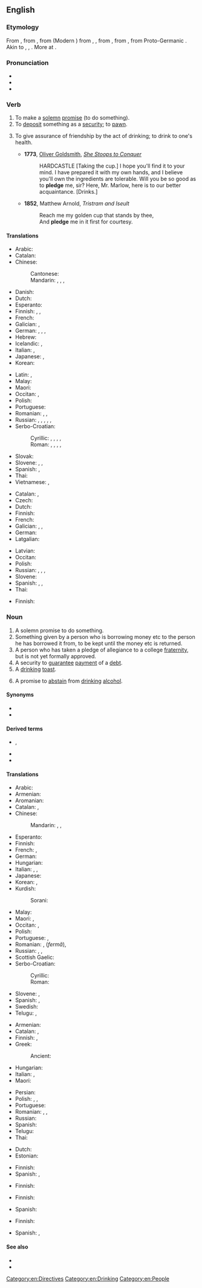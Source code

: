 ==English==
{{slim-wikipedia}}

===Etymology===
From {{etyl|enm|en}} {{m|enm|plege}}, from {{etyl|xno|en}} {{m|fro|plege}}, from {{etyl|fro|en}} {{m|fro|plege}} (Modern {{cog|fr|pleige}}) from {{etyl|ML.|en}} {{m|la|plevium}}, {{m|la|plebium}}, from {{etyl|ML.|en}} {{m|la|plebiō||I pledge}}, from {{etyl|frk|en}} {{m|frk|*plegan||to pledge; to support; to guarantee}}, from Proto-Germanic {{m|gem-pro|*plehaną||to care about, be concerned with}}. Akin to {{cog|goh|pflegan||to take care of, be accustomed to}}, {{cog|osx|plegan||to vouch for}}, {{cog|ang|plēon||to risk, endanger}}. More at {{l|en|plight}}.

===Pronunciation===
* {{IPA|/plɛdʒ/|lang=en}}
* {{audio|en-us-pledge.ogg|Audio (US)|lang=en}}
* {{rhymes|ɛdʒ|lang=en}}
<!-- 1 syllable words !-->

===Verb===
{{en-verb|pledg}}

# To make a [[solemn]] [[promise]] (to do something).
# To [[deposit]] something as a [[security]]; to [[pawn]].
# {{lb|en|transitive}} To give assurance of friendship by the act of drinking; to drink to one's health.
#* '''1773''', [[w:Oliver Goldsmith|Oliver Goldsmith]], ''[[s:She Stoops to Conquer|She Stoops to Conquer]]''
#*: HARDCASTLE [Taking the cup.] I hope you'll find it to your mind. I have prepared it with my own hands, and I believe you'll own the ingredients are tolerable. Will you be so good as to '''pledge''' me, sir? Here, Mr. Marlow, here is to our better acquaintance. [Drinks.]
#* '''1852''', Matthew Arnold, ''Tristram and Iseult''
#*: Reach me my golden cup that stands by thee,
#*: And '''pledge''' me in it first for courtesy.

====Translations====
{{trans-top|to make a solemn promise}}
* Arabic: {{t|ar|تَعَهدَ}}
* Catalan: {{t+|ca|prometre}}
* Chinese:
*: Cantonese: {{t|yue|誓|tr=sai6|sc=Hani}}
*: Mandarin: {{t+|cmn|發誓|sc=Hani}}, {{t+|cmn|发誓|tr=fāshì|sc=Hani}}, {{t+|cmn|保證|sc=Hani}}, {{t+|cmn|保证|tr=bǎozhèng|sc=Hani}}
* Danish:
* Dutch: {{t|nl|plechtig beloven}}
* Esperanto: {{t-needed|eo}}
* Finnish: {{t+|fi|luvata}}, {{t+|fi|sitoutua}}, {{t|fi|lupautua}}
* French: {{t+|fr|promettre}}
* Galician: {{t|gl|estocar}}, {{t|gl|prometer}}
* German: {{t+|de|zusichern}}, {{t+|de|versprechen}}, {{t+|de|geloben}}, {{t+|de|zusagen}}
* Hebrew: {{t|he|נשבע|tr=nishbá|sc=Hebr}}
* Icelandic: {{t+|is|sverja}}, {{t+|is|lofa}}
* Italian: {{t+|it|promettere}}, {{t+|it|impegnarsi}}
* Japanese: {{t+|ja|公約|tr=kōyaku suru|alt=公約する}}, {{t+|ja|保証|tr=ほしょうする, hoshō suru|alt=保証する|sc=Jpan}}
* Korean: {{t+|ko|서약}}
{{trans-mid}}
* Latin: {{t|la|spondere}}, {{t|la|vovere}}
* Malay: {{t|ms|ikrar}}
* Maori: {{t|mi|oati}}
* Occitan: {{t+|oc|prometre}}, {{t+|oc|jurar}}
* Polish: {{t+|pl|obiecać}}
* Portuguese: {{t+|pt|prometer}}
* Romanian: {{t+|ro|promite}}, {{t+|ro|garanta}}, {{t+|ro|jura}}
* Russian: {{t+|ru|обеща́ть|impf}}, {{t+|ru|пообеща́ть|pf}}, {{t+|ru|заверя́ть|impf}}, {{t+|ru|заве́рить|pf}}, {{t+|ru|кля́сться|impf}}, {{t+|ru|покля́сться|pf}}
* Serbo-Croatian:
*: Cyrillic: {{t|sh|залога}}, {{t|sh|завет}}, {{t|sh|завјет}}, {{t|sh|обећање}}, {{t|sh|присега}}
*: Roman: {{t+|sh|zaloga}}, {{t+|sh|zavet}}, {{t+|sh|zavjet}}, {{t+|sh|obećanje}}, {{t+|sh|prisega}}
* Slovak: {{t|sk|zástava}}
* Slovene: {{t|sl|zapriseči}}, {{t|sl|zavezati se}}, {{t|sl|zaobljubiti se}}
* Spanish: {{t+|es|prometer}}, {{t+|es|jurar}}
* Thai: {{t-needed|th}}
* Vietnamese: {{t+|vi|cam kết}}, {{t+|vi|thề}}
{{trans-bottom}}

{{trans-top|to deposit something as a security; to pawn}}
* Catalan: {{t+|ca|penyorar}}, {{t+|ca|empenyorar}}
* Czech: {{t+|cs|zastavit}}
* Dutch: {{t+|nl|verpanden}}
* Finnish: {{t+|fi|pantata}}
* French: {{t|fr|mettre en gage}}
* Galician: {{t|gl|gravecer}}, {{t|gl|engaxar}}, {{t|gl|piñorar}}
* German: {{t+|de|verpfänden}}
* Latgalian: {{t|ltg|aizlyka}}
{{trans-mid}}
* Latvian: {{t|lv|ķīla}}
* Occitan: {{t|oc|empenhar}}
* Polish: {{t|pl|złożyć zastaw}}
* Russian: {{t|ru|[[отдава́ть]] в [[зало́г]]|impf}}, {{t|ru|[[отда́ть]] в [[зало́г]]|pf}}, {{t+|ru|закла́дывать|impf}}, {{t+|ru|заложи́ть|pf}}
* Slovene: {{t|sl|zastaviti}}
* Spanish: {{t+|es|hipotecar}}, {{t+|es|empeñar}}, {{t+|es|pignorar}}
* Thai: {{t+|th|จำนำ}}
{{trans-bottom}}

{{trans-top|to drink}}
* Finnish: {{t|fi|[[juoda]] [[jonkun]] [[malja]]}}
{{trans-mid}}
{{trans-bottom}}

===Noun===
{{en-noun}}

# A solemn promise to do something.
# Something given by a person who is borrowing money etc to the person he has borrowed it from, to be kept until the money etc is returned.
# A person who has taken a pledge of allegiance to a college [[fraternity]], but is not yet formally approved.
# A security to [[guarantee]] [[payment]] of a [[debt]].
# A [[drinking]] [[toast]].
# {{lb|en|with {{l|en|the}}}} A promise to [[abstain]] from [[drinking]] [[alcohol]].

====Synonyms====
* {{l|en|promise}}
* {{l|en|commitment}}

====Derived terms====
* {{l|en|antipledge}}, {{l|en|antipledging}}
* {{l|en|pledgeless}}
* {{l|en|Pledge of Allegiance}}

====Translations====
{{trans-top|solemn promise}}
* Arabic: {{t|ar|ضَمَان|m}}
* Armenian: {{t+|hy|ուխտ}}
* Aromanian: {{t|rup|ligãmintu}}
* Catalan: {{t+|ca|promesa|f}}, {{t+|ca|jurament|m}}
* Chinese:
*: Mandarin: {{t+|cmn|誓言|tr=shìyán|sc=Hani}}, {{t+|cmn|誓詞|sc=Hani}}, {{t+|cmn|誓词|tr=shìcí|sc=Hani}}
* Esperanto: {{t-needed|eo}}
* Finnish: {{t+|fi|lupaus}}
* French: {{t+|fr|gage|m}}, {{t+|fr|serment|m}}
* German: {{t+|de|Pfand|n}}
* Hungarian: {{t+|hu|fogadalom}}
* Italian: {{t+|it|giuramento|m}}, {{t+|it|pegno|m}}, {{t|it|promessa solenne|f}}
* Japanese: {{t+|ja|抵当|tr=ていとう, teitō|sc=Jpan}}
* Korean: {{t+|ko|서약}}, {{t+|ko|맹세}}
* Kurdish:
*: Sorani: {{t+|ku|په‌یمان|tr=paymAn|sc=ku-Arab}}
{{trans-mid}}
* Malay: {{t|ms|ikrar}}
* Maori: {{t|mi|takoha}}, {{t|mi|kupu taurangi}}
* Occitan: {{t+|oc|promessa|f}}, {{t+|oc|jurament|m}}
* Polish: {{t+|pl|obietnica|f}}
* Portuguese: {{t+|pt|promessa|f}}, {{t+|pt|penhor|m}}
* Romanian: {{t+|ro|legământ}}, {{t+|ro|promisiune}} (''fermă''), {{t+|ro|jurământ}}
* Russian: {{t+|ru|обе́т|m}}, {{t+|ru|обеща́ние|n}}, {{t+|ru|заро́к|m}}
* Scottish Gaelic: {{t|gd|gealltanas|m}}
* Serbo-Croatian:
*: Cyrillic: {{t|sh|за́вет|m}}
*: Roman: {{t+|sh|závet|m}}
* Slovene: {{t|sl|zaprisega|f}}, {{t|sl|zaobljuba|f}}
* Spanish: {{t+check|es|juramento|m}}, {{t-check|es|[[promesa]] [[solemne]]|f}} <!-- was "[[promesa]] [[solemne]]" - assumed sum-of-parts; if an idiom, remove the embedded wikilinks to the individual words. see [[User:Kephir/gadgets/xte#Translation_fixing]] -->
* Swedish: {{t+|sv|underpant|c}}
* Telugu: {{t+|te|ప్రతిజ్ఞ|tr=prathigna|sc=Telu}}, {{t+|te|ప్రతిన|tr=prathina|sc=Telu}}
{{trans-bottom}}

{{trans-top|security to payment}}
* Armenian: {{t+|hy|գրավ}}
* Catalan: {{t+|ca|penyora|f}}, {{t+|ca|garantia|f}}
* Finnish: {{t+|fi|pantti}}, {{t+|fi|vakuus}}
* Greek: {{t+|el|ενέχυρο|n}}
*: Ancient: {{t|grc|ῥύσιον|n}}
* Hungarian: {{t+|hu|zálog}}
* Italian: {{t+|it|avallo|m}}, {{t+|it|garanzia|f}}
* Maori: {{t|mi|tāmana}}
{{trans-mid}}
* Persian: {{t+|fa|گرو|tr=gerow|sc=fa-Arab}}
* Polish: {{t+|pl|depozyt|m}}, {{t+|pl|kaucja|f}}, {{t+|pl|zastaw|m}}
* Portuguese: {{t+|pt|garantia|f}}
* Romanian: {{t+|ro|zălog}}, {{t+|ro|gaj}}, {{t+|ro|garanție}}
* Russian: {{t+|ru|зало́г|m}}
* Spanish: {{t+|es|garantía|f}}
* Telugu: {{t+|te|తనఖా|tr=tanakhaa|sc=Telu}}
* Thai: {{t+|th|จำนำ}}
{{trans-bottom}}

{{trans-top|person who has taken a pledge of allegiance to a fraternity}}
* Dutch: {{t+|nl|schacht}}
* Estonian: {{t+|et|rebane}}
{{trans-mid}}
* Finnish: {{t+|fi|kokelas}}
* Spanish: {{t+|es|iniciado|m}}, {{t+|es|iniciada|f}}
{{trans-bottom}}

{{trans-top|security to guarantee the payment of a debt}}
* Finnish: {{t+|fi|vakuus}}
{{trans-mid}}
{{trans-bottom}}

{{trans-top|drinking toast}}
* Finnish: {{t|fi|maljapuhe}}
{{trans-mid}}
* Spanish: {{t+|es|brindis|m}}
{{trans-bottom}}

{{trans-top|promise to abstain from drinking alcohol}}
* Finnish: {{t|fi|raittiuslupaus}}
{{trans-mid}}
* Spanish: {{t+|es|juramento|m}}, {{t+|es|manda|f}}
{{trans-bottom}}

====See also====
* {{l|en|oath}}
* {{l|en|vow}}

[[Category:en:Directives]]
[[Category:en:Drinking]]
[[Category:en:People]]